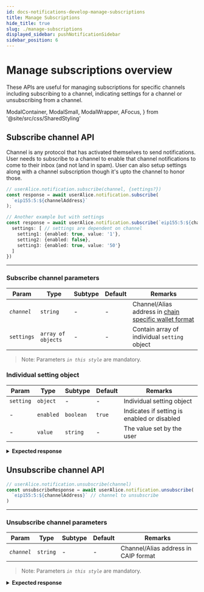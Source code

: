 ```yaml
---
id: docs-notifications-develop-manage-subscriptions
title: Manage Subscriptions
hide_title: true
slug: ./manage-subscriptions
displayed_sidebar: pushNotificationSidebar
sidebar_position: 6
---
```


# Manage subscriptions overview

These APIs are useful for managing subscriptions for specific channels including subscribing to a channel, indicating settings for a channel or unsubscribing from a channel.

<head>
  <title>
    Managa Subscriptions | Push Notifications | Push Documentation
  </title>
</head>

  ModalContainer,
  ModalSmall,
  ModalWrapper,
  AFocus,
} from '@site/src/css/SharedStyling'

## Subscribe channel API
Channel is any protocol that has activated themselves to send notifications. User needs to subscribe to a channel to enable that channel notifications to come to their inbox (and not land in spam). User can also setup settings along with a channel subscription though it's upto the channel to honor those.

<Tabs className="codetabs" groupId="code-examples">
  <TabItem value="js" attributes={{className: "codetab js"}} default>

```typescript
// userAlice.notification.subscribe(channel, {settings?})
const response = await userAlice.notification.subscribe(
  `eip155:5:${channelAddress}`
);

// Another example but with settings
const response = await userAlice.notification.subscribe(`eip155:5:${channelAddress}`, {
  settings: [ // settings are dependent on channel
    setting1: {enabled: true, value: '1'},
    setting2: {enabled: false},
    setting3: {enabled: true, value: '50'}
  ]
})
```

  </TabItem>
</Tabs>

---

### Subscribe channel parameters

| Param       | Type                | Subtype                | Default | Remarks                                                                 |
| ----------- | ------------------- | ---------------------- | ------- | ----------------------------------------------------------------------- |
| _`channel`_ | `string`            | -                      | -       | Channel/Alias address in [chain specific wallet format](/docs/notifications/build/important-concepts/#chain-specific-wallet-address) |
| `settings`  | `array of objects`  | -                      | -       | Contain array of individual `setting` object                              |

> Note: Parameters _`in this style`_ are mandatory.

### Individual setting object
| Param       | Type                | Subtype                | Default | Remarks                                                                 |
| ----------- | ------------------- | ---------------------- | ------- | ----------------------------------------------------------------------- |
| `setting`   | `object`            | -                      | -       | Individual setting object                                               |
| -           | `enabled`           | `boolean`              | `true`  | Indicates if setting is enabled or disabled                             |
| -           | `value`              | `string`              | -       | The value set by the user                                               |

<details>

<summary>
  <b>Expected response</b>
</summary>

```typescript
{ status: 'success', message: 'successfully opted into channel' }
```

</details>

## Unsubscribe channel API

<Tabs className="codetabs" groupId="code-examples">
  <TabItem value="js" attributes={{className: "codetab js"}} default>

```typescript
// userAlice.notification.unsubscribe(channel)
const unsubscribeResponse = await userAlice.notification.unsubscribe(
  `eip155:5:${channelAddress}` // channel to unsubscribe
)
```

  </TabItem>
</Tabs>

---

### Unsubscribe channel parameters

| Param       | Type                | Subtype                | Default | Remarks                                                                   |
| ----------- | ------------------- | ---------------------- | ------- | ------------------------------------------------------------------------- |
| _`channel`_ | `string`            | -                      | -       | Channel/Alias address in CAIP format                                      |

> Note: Parameters _`in this style`_ are mandatory.

<details>

<summary>
  <b>Expected response</b>
</summary>

```typescript
{ status: 'success', message: 'successfully opted out channel' }
```

</details>
